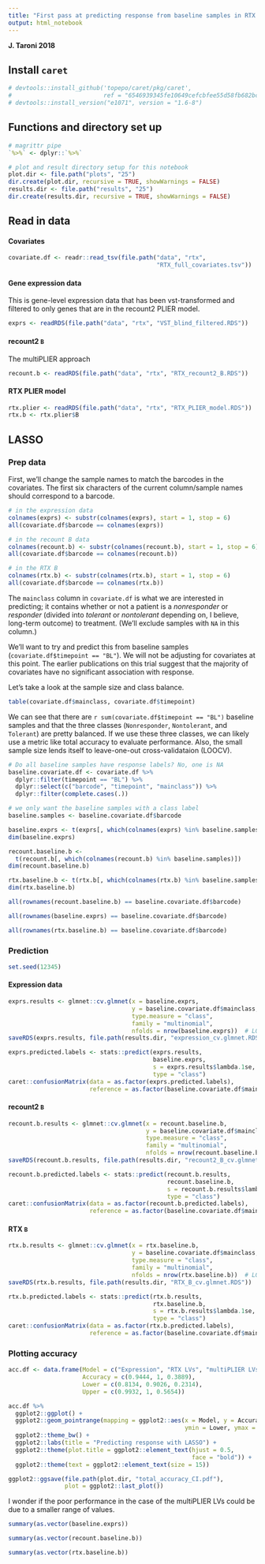 ```yaml
---
title: "First pass at predicting response from baseline samples in RTX trial"
output: html_notebook
---
```


**J. Taroni 2018**

## Install `caret`

```r
# devtools::install_github('topepo/caret/pkg/caret', 
#                          ref = "6546939345fe10649cefcbfee55d58fb682bc902")
# devtools::install_version("e1071", version = "1.6-8")
```


## Functions and directory set up

```r
# magrittr pipe
`%>%` <- dplyr::`%>%`
```

```r
# plot and result directory setup for this notebook
plot.dir <- file.path("plots", "25")
dir.create(plot.dir, recursive = TRUE, showWarnings = FALSE)
results.dir <- file.path("results", "25")
dir.create(results.dir, recursive = TRUE, showWarnings = FALSE)
```

## Read in data

#### Covariates

```r
covariate.df <- readr::read_tsv(file.path("data", "rtx", 
                                          "RTX_full_covariates.tsv"))
```

#### Gene expression data

This is gene-level expression data that has been vst-transformed and filtered 
to only genes that are in the recount2 PLIER model.

```r
exprs <- readRDS(file.path("data", "rtx", "VST_blind_filtered.RDS"))
```

#### recount2 `B`

The multiPLIER approach

```r
recount.b <- readRDS(file.path("data", "rtx", "RTX_recount2_B.RDS"))
```

#### RTX PLIER model

```r
rtx.plier <- readRDS(file.path("data", "rtx", "RTX_PLIER_model.RDS"))
rtx.b <- rtx.plier$B
```


## LASSO

### Prep data

First, we'll change the sample names to match the barcodes in the covariates.
The first six characters of the current column/sample names should correspond
to a barcode.

```r
# in the expression data
colnames(exprs) <- substr(colnames(exprs), start = 1, stop = 6)
all(covariate.df$barcode == colnames(exprs))
```

```r
# in the recount B data
colnames(recount.b) <- substr(colnames(recount.b), start = 1, stop = 6)
all(covariate.df$barcode == colnames(recount.b))
```

```r
# in the RTX B
colnames(rtx.b) <- substr(colnames(rtx.b), start = 1, stop = 6)
all(covariate.df$barcode == colnames(rtx.b))
```

The `mainclass` column in `covariate.df` is what we are interested in 
predicting; it contains whether or not a patient is a _nonresponder_ or 
_responder_ (divided into _tolerant_ or _nontolerant_ depending on, I believe, 
long-term outcome) to treatment. 
(We'll exclude samples with `NA` in this column.)

We'll want to try and predict this from baseline samples 
(`covariate.df$timepoint == "BL"`).
We will not be adjusting for covariates at this point.
The earlier publications on this trial suggest that the majority of 
covariates have no significant association with response.

Let's take a look at the sample size and class balance.

```r
table(covariate.df$mainclass, covariate.df$timepoint)
```

We can see that there are `r sum(covariate.df$timepoint == "BL")` baseline 
samples and that the three classes (`Nonresponder`, `Nontolerant`, and 
`Tolerant`) are pretty balanced.
If we use these three classes, we can likely use a metric like total accuracy
to evaluate performance.
Also, the small sample size lends itself to leave-one-out cross-validataion 
(LOOCV).

```r
# Do all baseline samples have response labels? No, one is NA 
baseline.covariate.df <- covariate.df %>%
  dplyr::filter(timepoint == "BL") %>%
  dplyr::select(c("barcode", "timepoint", "mainclass")) %>%
  dplyr::filter(complete.cases(.))
```

```r
# we only want the baseline samples with a class label
baseline.samples <- baseline.covariate.df$barcode
```

```r
baseline.exprs <- t(exprs[, which(colnames(exprs) %in% baseline.samples)])
dim(baseline.exprs)
```

```r
recount.baseline.b <- 
  t(recount.b[, which(colnames(recount.b) %in% baseline.samples)])
dim(recount.baseline.b)
```

```r
rtx.baseline.b <- t(rtx.b[, which(colnames(rtx.b) %in% baseline.samples)])
dim(rtx.baseline.b)
```

```r
all(rownames(recount.baseline.b) == baseline.covariate.df$barcode)
```

```r
all(rownames(baseline.exprs) == baseline.covariate.df$barcode)
```

```r
all(rownames(rtx.baseline.b) == baseline.covariate.df$barcode)
```


### Prediction

```r
set.seed(12345)
```


#### Expression data

```r
exprs.results <- glmnet::cv.glmnet(x = baseline.exprs,
                                   y = baseline.covariate.df$mainclass,
                                   type.measure = "class",
                                   family = "multinomial",
                                   nfolds = nrow(baseline.exprs))  # LOOCV
saveRDS(exprs.results, file.path(results.dir, "expression_cv.glmnet.RDS"))
```

```r
exprs.predicted.labels <- stats::predict(exprs.results, 
                                         baseline.exprs,
                                         s = exprs.results$lambda.1se,
                                         type = "class")
caret::confusionMatrix(data = as.factor(exprs.predicted.labels), 
                       reference = as.factor(baseline.covariate.df$mainclass))
```

#### recount2 `B`

```r
recount.b.results <- glmnet::cv.glmnet(x = recount.baseline.b,
                                       y = baseline.covariate.df$mainclass,
                                       type.measure = "class",
                                       family = "multinomial",
                                       nfolds = nrow(recount.baseline.b))  # LOOCV
saveRDS(recount.b.results, file.path(results.dir, "recount2_B_cv.glmnet.RDS"))
```

```r
recount.b.predicted.labels <- stats::predict(recount.b.results, 
                                             recount.baseline.b, 
                                             s = recount.b.results$lambda.1se,
                                             type = "class")
caret::confusionMatrix(data = as.factor(recount.b.predicted.labels), 
                       reference = as.factor(baseline.covariate.df$mainclass))
```

#### RTX `B`

```r
rtx.b.results <- glmnet::cv.glmnet(x = rtx.baseline.b,
                                   y = baseline.covariate.df$mainclass,
                                   type.measure = "class",
                                   family = "multinomial",
                                   nfolds = nrow(rtx.baseline.b))  # LOOCV
saveRDS(rtx.b.results, file.path(results.dir, "RTX_B_cv.glmnet.RDS"))
```

```r
rtx.b.predicted.labels <- stats::predict(rtx.b.results, 
                                         rtx.baseline.b, 
                                         s = rtx.b.results$lambda.1se,
                                         type = "class")
caret::confusionMatrix(data = as.factor(rtx.b.predicted.labels), 
                       reference = as.factor(baseline.covariate.df$mainclass))
```

### Plotting accuracy

```r
acc.df <- data.frame(Model = c("Expression", "RTX LVs", "multiPLIER LVs"), 
                     Accuracy = c(0.9444, 1, 0.3889), 
                     Lower = c(0.8134, 0.9026, 0.2314), 
                     Upper = c(0.9932, 1, 0.5654))
```

```r
acc.df %>%
  ggplot2::ggplot() + 
  ggplot2::geom_pointrange(mapping = ggplot2::aes(x = Model, y = Accuracy, 
                                                  ymin = Lower, ymax = Upper)) + 
  ggplot2::theme_bw() +
  ggplot2::labs(title = "Predicting response with LASSO") +
  ggplot2::theme(plot.title = ggplot2::element_text(hjust = 0.5, 
                                                    face = "bold")) +
  ggplot2::theme(text = ggplot2::element_text(size = 15))
```

```r
ggplot2::ggsave(file.path(plot.dir, "total_accuracy_CI.pdf"),
                plot = ggplot2::last_plot())
```

I wonder if the poor performance in the case of the multiPLIER LVs could be due
to a smaller range of values. 

```r
summary(as.vector(baseline.exprs))
```

```r
summary(as.vector(recount.baseline.b))
```

```r
summary(as.vector(rtx.baseline.b))
```